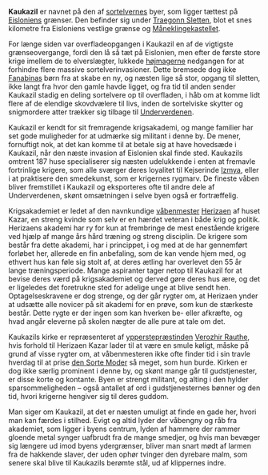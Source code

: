 {{title:Kaukazil}}
{{author:Laura Holmegaard}}
{{timestamp:2009-10-29T14:16:41Z}}
{{copyright:Kaukazil}}
'''Kaukazil''' er navnet på den af [[sortelver|sortelvernes]] byer, som ligger tættest på [[Eislonien|Eisloniens]] grænser. Den befinder sig under [[Traegonn Sletten]], blot et snes kilometre fra Eisloniens vestlige grænse og [[Måneklinge|Måneklingekastellet]].

For længe siden var overfladeopgangen i Kaukazil en af de vigtigste grænseovergange, fordi den lå så tæt på Eislonien, men efter de første store krige imellem de to elverslægter, lukkede [[højmager|højmagerne]] nedgangen for at forhindre flere massive sortelverinvasioner. Dette bremsede dog ikke [[Fanabina|Fanabinas]] børn fra at skabe en ny, og næsten lige så stor, opgang til sletten, ikke langt fra hvor den gamle havde ligget, og fra tid til anden sender Kaukazil stadig en deling sortelvere op til overfladen, i håb om at komme lidt flere af de elendige skovdvælere til livs, inden de sortelviske skytter og snigmordere atter trækker sig tilbage til [[Underverdenen]].

Kaukazil er kendt for sit fremragende krigsakademi, og mange familier har set gode muligheder for at udmærke sig militant i denne by. De mener, fornuftigt nok, at det kan komme til at betale sig at have hovedsæde i Kaukazil, når den næste invasion af Eislonien skal finde sted. Kaukazils omtrent 187 huse specialiserer sig næsten udelukkende i enten at fremavle fortrinlige krigere, som alle sværger deres loyalitet til Kejserinde [[Izmya]], eller i at praktisere den smedekunst, som er krigernes rygmarv. De fineste våben bliver fremstillet i Kaukazil og eksporteres ofte til andre dele af Underverdenen, skønt omsætningen i selve byen også er fortræffelig.

Krigsakademiet er ledet af den navnkundige [[våbenmester]] [[Herizaen Kazar|Herizaen]] af huset Kazar, en streng kvinde som selv er en hærdet veteran i både krig og politik. Herizaens akademi har ry for kun at frembringe de mest enestående krigere ved hjælp af mange års hård træning og streng disciplin. De krigere som består fra dette akademi, har i princippet, i og med at de har gennemført forløbet her, allerede en fin anbefaling, som de kan vende hjem med, og ethvert hus kan føle sig stolt af, at deres ætling har overlevet den 55 år lange træningsperiode. Mange aspiranter tager netop til Kaukazil for at bevise deres værd på krigsakademiet og derved gøre deres hus ære, og det er ligeledes det foretrukne sted for adelige unge at blive sendt hen. Optagelseskravene er dog strenge, og der går rygter om, at Herizaen ynder at udsætte alle novicer på sit akademi for en prøve, som kun de stærkeste består. Dette rygte er der ingen som kan hverken be- eller afkræfte, og hvad angår eleverne på skolen nægter de alle pure at tale om det.

Kaukazils kirke er repræsenteret af [[ypperstepræstinde (sortelvisk)|ypperstepræstinden]] [[Verozhir Rauthe]], hvis forhold til Herizaen Kazar lader til at være en smule køligt, måske på grund af visse rygter om, at våbenmesteren ikke ofte finder tid i sin travle hverdag til at prise [[den Sorte Moder]] så meget, som hun burde. Kirken er dog ikke særlig prominent i denne by, og skønt mange går til gudstjenester, er disse korte og kontante. Byen er strengt militant, og alting i den hylder sparsommeligheden – også antallet af ord i gudstjenesternes bønner og den tid, hvori krigerne hengiver sig til deres guddom. 

Man siger om Kaukazil, at det er næsten umuligt at finde en gade her, hvori man kan færdes i stilhed. Evigt og altid lyder der våbengny og råb fra akademiet, som ligger i byens centrum, lyden af hammere der rammer gloende metal synger uafbrudt fra de mange smedjer, og hvis man bevæger sig længere ud imod byens ydergrænser, bliver man snart mødt af larmen fra de hakkende slaver, der uden ophør tvinger den dyrebare malm, som senere skal blive til Kaukazils berømte stål, ud af klippernes indre.